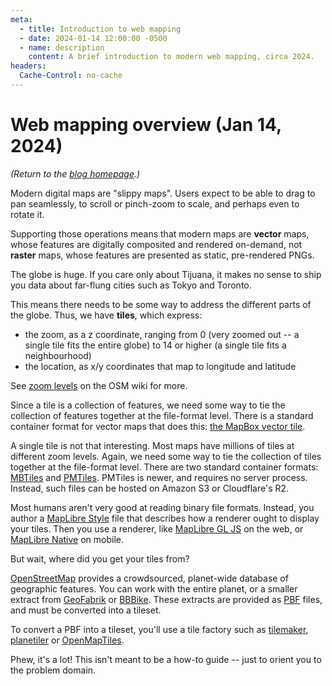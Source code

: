 ```yaml
---
meta:
  - title: Introduction to web mapping
  - date: 2024-01-14 12:00:00 -0500
  - name: description
    content: A brief introduction to modern web mapping, circa 2024.
headers:
  Cache-Control: no-cache
---
```


# Web mapping overview (Jan 14, 2024)

_(Return to the [blog homepage](/blog/).)_

Modern digital maps are "slippy maps". Users expect to be able to drag to pan seamlessly, to scroll or pinch-zoom to scale, and perhaps even to rotate it.

Supporting those operations means that modern maps are **vector** maps, whose features are digitally composited and rendered on-demand, not **raster** maps, whose features are presented as static, pre-rendered PNGs.

The globe is huge. If you care only about Tijuana, it makes no sense to ship you data about far-flung cities such as Tokyo and Toronto.

This means there needs to be some way to address the different parts of the globe. Thus, we have **tiles**, which express:
- the zoom, as a z coordinate, ranging from 0 (very zoomed out -- a single tile fits the entire globe) to 14 or higher (a single tile fits a neighbourhood)
- the location, as x/y coordinates that map to longitude and latitude

See [zoom levels](https://wiki.openstreetmap.org/wiki/Zoom_levels) on the OSM wiki for more.

Since a tile is a collection of features, we need some way to tie the collection of features together at the file-format level. There is a standard container format for vector maps that does this: [the MapBox vector tile](https://github.com/mapbox/vector-tile-spec).

A single tile is not that interesting. Most maps have millions of tiles at different zoom levels. Again, we need some way to tie the collection of tiles together at the file-format level. There are two standard container formats: [MBTiles](https://docs.mapbox.com/help/glossary/mbtiles/) and [PMTiles](https://docs.protomaps.com/pmtiles/). PMTiles is newer, and requires no server process. Instead, such files can be hosted on Amazon S3 or Cloudflare's R2.

Most humans aren't very good at reading binary file formats. Instead, you author a [MapLibre Style](https://maplibre.org/maplibre-style-spec/) file that describes how a renderer ought to display your tiles. Then you use a renderer, like [MapLibre GL JS](https://maplibre.org/maplibre-gl-js/docs/) on the web, or [MapLibre Native](https://github.com/maplibre/maplibre-native) on mobile.

But wait, where did you get your tiles from?

[OpenStreetMap](https://www.openstreetmap.org/#map=13/49.0838/-114.1039) provides a crowdsourced, planet-wide database of geographic features. You can work with the entire planet, or a smaller extract from [GeoFabrik](https://download.geofabrik.de/) or [BBBike](https://extract.bbbike.org/). These extracts are provided as [PBF](https://wiki.openstreetmap.org/wiki/PBF_Format) files, and must be converted into a tileset.

To convert a PBF into a tileset, you'll use a tile factory such as [tilemaker](https://github.com/systemed/tilemaker/), [planetiler](https://github.com/onthegomap/planetiler) or [OpenMapTiles](https://github.com/openmaptiles/openmaptiles).

Phew, it's a lot! This isn't meant to be a how-to guide -- just to orient you to the problem domain.
